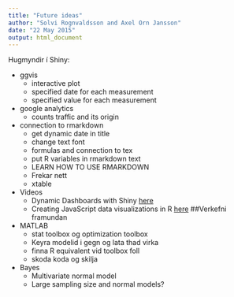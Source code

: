 ```yaml
---
title: "Future ideas"
author: "Solvi Rognvaldsson and Axel Orn Jansson"
date: "22 May 2015"
output: html_document
---
```


Hugmyndir í Shiny:

* ggvis
    + interactive plot
    + specified date for each measurement
    + specified value for each measurement 
            
* google analytics
    + counts traffic and its origin
           
* connection to rmarkdown 
    + get dynamic date in title
    + change text font
    + formulas and connection to tex
    + put R variables in rmarkdown text
    + LEARN HOW TO USE RMARKDOWN
    + Frekar nett
    + xtable
* Videos
    + Dynamic Dashboards with Shiny [here](http://www.rstudio.com/resources/webinars/)
    + Creating JavaScript data visualizations in R [here](http://www.rstudio.com/resources/webinars/)
##Verkefni framundan

* MATLAB
    + stat toolbox og optimization toolbox
    + Keyra modelid i gegn og lata thad virka
    + finna R equivalent vid toolbox foll
    + skoda koda og skilja
* Bayes
    + Multivariate normal model
    + Large sampling size and normal models?


